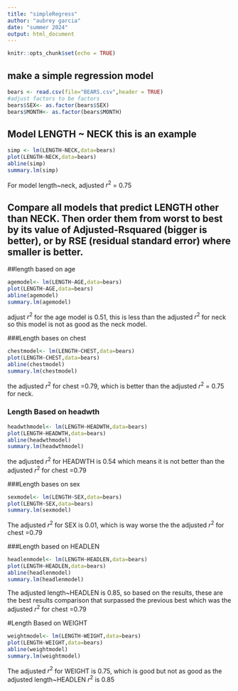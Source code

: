 ```yaml
---
title: "simpleRegress"
author: "aubrey garcia"
date: "summer 2024"
output: html_document
---
```


```r
knitr::opts_chunk$set(echo = TRUE)
```

## make a simple regression model

```r
bears <- read.csv(file="BEARS.csv",header = TRUE)
#adjust factors to be factors
bears$SEX<- as.factor(bears$SEX)
bears$MONTH<- as.factor(bears$MONTH)
```

## Model LENGTH ~ NECK  this is an example  

```r
simp <- lm(LENGTH~NECK,data=bears)
plot(LENGTH~NECK,data=bears)
abline(simp)
summary.lm(simp)
```

For model length~neck, adjusted $r^2$ = 0.75


## Compare all models that predict LENGTH other than NECK. Then order them from worst to best by its value of Adjusted-Rsquared (bigger is better), or by RSE (residual standard error) where smaller is better. 


##length based on age

```r
agemodel<- lm(LENGTH~AGE,data=bears)
plot(LENGTH~AGE,data=bears)
abline(agemodel)
summary.lm(agemodel)
```

adjust $r^2$ for the age model is 0.51, this is less than the adjusted $r^2$ for neck so this model is not as good as the neck model. 

###Length bases on chest

```r
chestmodel<- lm(LENGTH~CHEST,data=bears)
plot(LENGTH~CHEST,data=bears)
abline(chestmodel)
summary.lm(chestmodel)
```
the adjusted $r^2$ for chest =0.79, which is better than the adjusted $r^2$ = 0.75 for neck.


### Length Based on headwth

```r
headwthmodel<- lm(LENGTH~HEADWTH,data=bears)
plot(LENGTH~HEADWTH,data=bears)
abline(headwthmodel)
summary.lm(headwthmodel)
```
the adjusted $r^2$ for HEADWTH is 0.54 which means it is not better than the adjusted $r^2$ for chest =0.79

###Length bases on sex
```r
sexmodel<- lm(LENGTH~SEX,data=bears)
plot(LENGTH~SEX,data=bears)
summary.lm(sexmodel)
```

The adjusted $r^2$ for SEX is 0.01, which is way worse the the adjusted $r^2$ for chest =0.79 

###Length based on HEADLEN

```r
headlenmodel<- lm(LENGTH~HEADLEN,data=bears)
plot(LENGTH~HEADLEN,data=bears)
abline(headlenmodel)
summary.lm(headlenmodel)
```

The adjusted length~HEADLEN is 0.85, so based on the results, these are the best results comparison that surpassed the previous best which was the adjusted $r^2$ for chest =0.79



#Length Based on WEIGHT

```r
weightmodel<- lm(LENGTH~WEIGHT,data=bears)
plot(LENGTH~WEIGHT,data=bears)
abline(weightmodel)
summary.lm(weightmodel)
```
The adjusted $r^2$ for WEIGHT is 0.75, which is good but not as good as the adjusted length~HEADLEN  $r^2$ is 0.85


